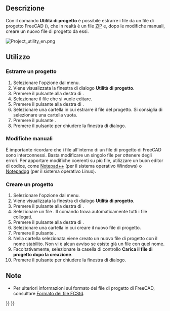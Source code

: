 <languages/>

<div class="mw-translate-fuzzy">
{{Docnav/it
|[[Std_ExportDependencyGraph/it|Esporta grafico dipendenze]]
|[[Std_TextDocument/it|Aggiungi un documento di testo]]
|[[Std_Tools_Menu/it|Menu Strumenti]]
|IconL=
|IconR=Std_TextDocument.svg
|IconC=Freecad.svg
}}
</div>

{{GuiCommand/it
|Name=Std_ProjectUtil
|Name/it=Utilità di progetto
|MenuLocation=Strumenti → Utilità documento...
|Workbenches=Tutti
}}

<span id="Description"></span>
==Descrizione==

Con il comando '''Utilità di progetto''' è possibile estrarre i file da un file di progetto FreeCAD ({{FileName|*.FCStd}}), che in realtà è un file [https://en.wikipedia.org/wiki/Zip_(file_format) ZIP] e, dopo le modifiche manuali, creare un nuovo file di progetto da essi.

[[Image:Project_utility_en.png]]
{{Caption|La finestra di dialogo Utilità di progetto}}

<span id="Usage"></span>
==Utilizzo==

<span id="Extract_Document"></span>
===Estrarre un progetto===

# Selezionare l'opzione {{MenuCommand|Strumenti →  [[Image:Std_ProjectUtil.svg|16px]] Utilità documento...}} dal menu.
# Viene visualizzata la finestra di dialogo '''Utilità di progetto'''.
# Premere il pulsante {{Button|...}} alla destra di {{MenuCommand|Estrai progetto → Sorgente}}.
# Selezionare il file {{FileName|*.FCStd}} che si vuole editare.
# Premere il pulsante {{Button|...}} alla destra di {{MenuCommand|Estrai progetto → Destinazione}}.
# Selezionare una cartella in cui estrarre il file del progetto. Si consiglia di selezionare una cartella vuota.
# Premere il pulsante {{Button|Estrai}}.
# Premere il pulsante {{Button|Chiudi}} per chiudere la finestra di dialogo.

<span id="Manual_edits"></span>
===Modifiche manuali===

È importante ricordare che i file all'interno di un file di progetto di FreeCAD sono interconnessi. Basta modificare un singolo file per ottenere degli errori. Per apportare modifiche coerenti su più file, utilizzare un buon editor di codice, come [https://notepad-plus-plus.org/ Notepad++] (per il sistema operativo Windows) o [https://notepadqq.com/s/ Notepadqq] (per il sistema operativo Linux).

<span id="Create_Document"></span>
===Creare un progetto===

# Selezionare l'opzione {{MenuCommand|Strumenti →  [[Image:Std_ProjectUtil.svg|16px]] Utilità di progetto...}} dal menu.
# Viene visualizzata la finestra di dialogo '''Utilità di progetto'''.
# Premere il pulsante {{Button|...}} alla destra di {{MenuCommand|Crea progetto → Sorgente}}.
# Selezionare un file {{FileName|Document.xml}}. Il comando trova automaticamente tutti i file collegati.
# Premere il pulsante {{Button|...}} alla destra di {{MenuCommand|Crea progetto → Destinazione}}.
# Selezionare una cartella in cui creare il nuovo file di progetto.
# Premere il pulsante {{Button|Crea}}.
# Nella cartella selezionata viene creato un nuovo file di progetto {{FileName|project.fcstd}} con il nome stabilito. Non vi è alcun avviso se esiste già un file con quel nome.
# Facoltativamente, selezionare la casella di controllo '''Carica il file di progetto dopo la creazione'''.
# Premere il pulsante {{Button|Chiudi}} per chiudere la finestra di dialogo.

<span id="Notes"></span>
==Note==

<div class="mw-translate-fuzzy">
* Per ulteriori informazioni sul formato del file di progetto di FreeCAD, consultare [[File_Format_FCStd/it|Formato dei file FCStd]].
</div>


<div class="mw-translate-fuzzy">
{{Docnav/it
|[[Std_ExportDependencyGraph/it|Esporta grafico dipendenze]]
|[[Std_TextDocument/it|Aggiungi un documento di testo]]
|[[Std_Tools_Menu/it|Menu Strumenti]]
|IconL=
|IconR=Std_TextDocument.svg
|IconC=Freecad.svg
}}
</div>

{{Std_Base_navi{{#translation:}}}}
{{Userdocnavi{{#translation:}}}}
